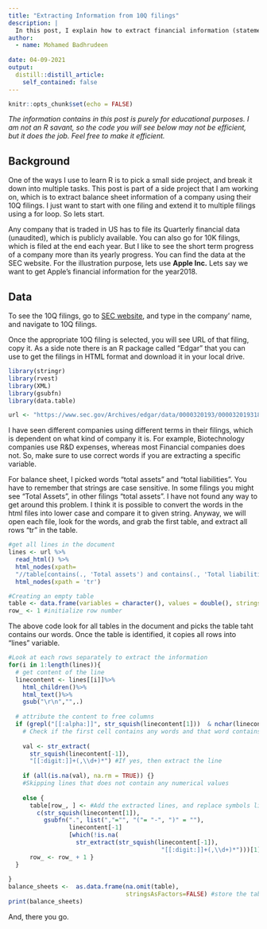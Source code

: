 ```yaml
---
title: "Extracting Information from 10Q filings"
description: |
  In this post, I explain how to extract financial information (statement of balance sheet) of **Apple Inc.** company from its third quarter 10Q filing for the year 2018.  
author:
  - name: Mohamed Badhrudeen
    
date: 04-09-2021
output:
  distill::distill_article:
    self_contained: false
---
```


```r
knitr::opts_chunk$set(echo = FALSE)
```

*The information contains in this post is purely for educational purposes. I am not an R savant, so the code you will see below may not be efficient, but it does the job. Feel free to make it efficient.*

## Background

One of the ways I use to learn R is to pick a small side project, and break it down into multiple tasks. This post is
part of a side project that I am working on, which is to extract balance sheet information of a company using their 10Q filings. I just want to start with one filing and extend it to multiple filings using a for loop. So lets start.

Any company that is traded in US has to file its Quarterly financial data (unaudited), which is publicly available. You can also go for 10K filings, which is filed at the end each year. But I like to see the short term progress of a company more than its yearly progress. You can find the data at the SEC website. For the illustration purpose, lets use **Apple Inc.** Lets say we want to get Apple's financial information for the year2018. 

## Data

To see the 10Q filings, go to [SEC website](https://www.sec.gov/edgar/searchedgar/companysearch.html), and type in the company' name, and navigate to 10Q filings.

Once the appropriate 10Q filing is selected, you will see URL of that filing, copy it. As a side note there is an R package called "Edgar" that you can use to get the filings in HTML format and download it in your local  drive.


```r
library(stringr)
library(rvest)
library(XML)
library(gsubfn)
library(data.table)

url <- "https://www.sec.gov/Archives/edgar/data/0000320193/000032019318000100/a10-qq320186302018.htm"
```

I have seen different companies using different terms in their filings, which is dependent on what kind of company it is. For example, Biotechnology companies use R&D expenses, whereas  most Financial companies does not. So, make sure to use correct words if you are extracting a specific variable. 

For balance sheet, I picked words "total assets" and "total liabilities". You have to remember that strings are case sensitive. In some filings you might see "Total Assets", in other filings "total assets". I have not found any way to get around this problem. I think it is possible to convert the words in the html files into lower case and compare it to given string. Anyway, we will open each file, look for the words, and grab the first table, and extract all rows "tr" in the table.    

```r
#get all lines in the document 
lines <- url %>%
  read_html() %>%
  html_nodes(xpath=
  "//table[contains(., 'Total assets') and contains(., 'Total liabilities')]") %>%
  html_nodes(xpath = 'tr') 

#Creating an empty table
table <- data.frame(variables = character(), values = double(), stringsAsFactors=FALSE)
row_ <- 1 #initialize row number 

```

The above code look for all tables in the document and picks the table taht contains our words. Once the table is identified, it copies all rows into "lines" variable.

```r
#Look at each rows separately to extract the information
for(i in 1:length(lines)){
  # get content of the line
  linecontent <- lines[[i]]%>%
    html_children()%>%
    html_text()%>%
    gsub("\r\n","",.)
  
  # attribute the content to free columns
  if (grepl("[[:alpha:]]", str_squish(linecontent[1]))  & nchar(linecontent[[1]]) < 30) { 
    # Check if the first cell contains any words and that word contains less than 30 letters 
    
    val <- str_extract(
      str_squish(linecontent[-1]), 
      "[[:digit:]]+(,\\d+)*") #If yes, then extract the line
    
    if (all(is.na(val), na.rm = TRUE)) {} 
    #Skipping lines that does not contain any numerical values 
    
    else {
      table[row_, ] <- #Add the extracted lines, and replace symbols like paranthesis. 
        c(str_squish(linecontent[1]), 
          gsubfn(".", list(","="", "("= "-", ")" = ""), 
                 linecontent[-1]
                 [which(!is.na(
                   str_extract(str_squish(linecontent[-1]), 
                                           "[[:digit:]]+(,\\d+)*")))[1]]))
      row_ <- row_ + 1 }
  }
 
}
balance_sheets <-  as.data.frame(na.omit(table), 
                                 stringsAsFactors=FALSE) #store the table
print(balance_sheets)
```

And, there you go.



